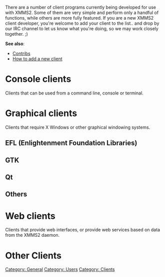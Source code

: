 {{Navbar}}

There are a number of client programs currently being developed for use with XMMS2. Some of them are very simple and perform only a handful of functions, while others are more fully featured. If you are a new XMMS2 client developer, you're welcome to add your client to the list.. and drop by our IRC channel to let us know what you're doing, so we may work closely together. ;)

'''See also''':
* [[Contribs]]
* [[Talk:XMMS2_Clients#How_to_add_a_new_client | How to add a new client]]

= Console clients =
Clients that can be used from a command line, console or terminal.

{{ClientSummary| name=XMMS2 CLI client| description=This is the simple client that currently comes with XMMS2 itself. (source code found in src/clients/cli/xmms2_client.c) It supports most, if not all, operations possible using the xmmsclient library.}}

{{ClientSummary| name=xmms2-shell| description=xmms2-shell is an interactive shell client for XMMS2. It's like [http://freshmeat.net/projects/xmms-shell/ xmms-shell], but with commands matching the XMMS2 CLI client.}}

{{ClientSummary| name=XMMS2Curse| description=XMMS2Curse is a python client using ncurses for its interface.}}

{{ClientSummary| name=xmms2curses| description=x2c is a client written in C using curses (not specifically ncurses, all code is tested with NetBSD's curses and ncurses).}}

{{ClientSummary| name=ixmms2| description=An irssi client which now supports basic control functions as well as displaying currently playing song see the script for details, it assumes all your music is properly tagged.}}

{{ClientSummary| name=nyello| description=nyello is a C++ command-line client that features a pseudo-shell interface (akin to [http://freshmeat.net/projects/xmms-shell/ xmms-shell]). It will offer advanced features such as powerful medialib query patterns, collections and clever random playback.}}

= Graphical clients =
Clients that require X Windows or other graphical windowing systems.

== EFL (Enlightenment Foundation Libraries) ==

{{ClientSummary| name=Euphoria| description=Euphoria is a graphical XMMS2 client based on the [http://enlightenment.org Enlightenment Foundation Libraries] (EFL) currently in development.}}

== GTK ==

{{ClientSummary| name=xmms2play| description=xmms2play is a simple GTK2 xmms2 client written in C. It is designed for those that desire a minimalist design. It does not include a playlist, instead intending for external applications such as [[Client:medialib-ui | medialib-ui]] to be used for that purpose.}}

{{ClientSummary| name=gkrellxmms2| description=gkrellxmms2 is a plugin for GKrellM2 to control the XMMS2 audio player. It has buttons for play/pause, next /previous track and stop. It also shows the current artist and track name and the current position in the track.}}

{{ClientSummary| name=perlamp| description=Perlamp should be a front-end that allows it to open Wxxamp modern skins. The current status is a proof-of-concept written in Perl with perlgtk that allows incomplete viewing of several modern skins with Maki support.}}

{{ClientSummary| name=gxmms2| description=gxmms2 is a GTK2-based XMMS2 client, written in C. Its main window is small and simple. It includes a [http://wejp.homelinux.org/wejp/xmms2/pledit.png playlist editor] with a medialib search and an artist browser and a file information dialog.}}

{{ClientSummary| name=juxtapose| description="Jukebox Using XMMS Two as Player of Songs.  Eh?" :D  PyGTK based XMMS2 client loosely based on the Muine interface.}}

{{ClientSummary| name=Shellac| description=Shellac is a XMMS2 client written in Python with Pygtk with a customizable GUI.}}

{{ClientSummary| name=RXmms2| description=RXmms2 is an XMMS/BMP clone written using Ruby and Gtk2. It aims to provide the look & feel of XMMS that you're used to while adding new advanced features like medialib operations, a more advanced display string parser, and regular expression searches.}}

{{ClientSummary| name=Azrael| description=A client written in C.}}

{{ClientSummary| name=Listen| description=A pyGTK client for XMMS2.}}

== Qt ==

{{ClientSummary| name=medialib-ui| description=This is a standalone medialib and playlist client. Aimed at functionality instead of pretty visuals. The idea is to have the client as a complement of a desktop-nice xmms client.}}

{{ClientSummary| name=SAXm2s| description=saxm2s (simply access xmms2) is a simplistic qt graphical client written in python offering control of playback features, a list of the current playlist, and a simple file-add or url-add function.}}

== Others ==

{{ClientSummary| name=Chalyx| description=Chalyx (previously known as HaX) is a flexible and modular Python client for XMMS2.}}

{{ClientSummary| name=Shhh| description=A GNUstep client called [http://home.gna.org/garma/shhh/ Shhh] is being developed by [[Banlu Kemiyatorn]].}}

{{ClientSummary| name=xmms2-osd| description=This is a quickly hacked up client that displays the artist and title of a song every time a new song starts playing, is paused, or is stopped.}}

{{ClientSummary| name=fvwm2xmms| description=fvwm2xmms is a basic display client written around fvwm2. It shows the currently playing song in an FvwmButtons box on the desktop.}}

{{ClientSummary| name=XMMS2-AMP| description=This will be a fully featured client that includes a highly configurable skinning engine, with the ability to do transparency. It will still keep the default XMMS skinning 'style'.}}

= Web clients =
Clients that provide web interfaces, or provide web services based on data from the XMMS2 daemon.

{{ClientSummary| name=XMMS2www| description=Previously on this page as 'Unnamed PHP client'. This project is reported as 'kind of dead at this time'.}}

{{ClientSummary| name=XMMS2 xml-rpc| description=A ruby client thats an xml-rpc server, Also included is a php xml-rpc client.}}

{{ClientSummary| name=XMMS2-Scrobbler| description=XMMS2-Scrobbler is an [http://www.audioscrobbler.com/ AudioScrobbler] client.}}

{{ClientSummary| name=XMMS2 Webterface| description=The XMMS2 Webterface is a Ruby class that works with an eRuby template to provide a highly customizable and flexible interface to XMMS2.}}

= Other Clients =

{{ClientSummary| name=xmms2_blue| description=The xmms2_blue client interfaces xmms2d to a Bluetooth enabled phone. It is still fairly experimental, but basic functionality should work.}}

{{ClientSummary| name=xmms2Plugin| description=xmms2Plugin is a module for the [http://www.irssi.org irssi] irc client to be used to control playback and query information like playlist or the currently played song.}}

{{ClientSummary| name=lxmms2| description=lxmms2 is a tiny XMMS2 client to control XMMS2 with a LIRC compatible remote control. Client written by Johannes Heimansberg.}}

[[Category: General]]
[[Category: Users]]
[[Category: Clients]]